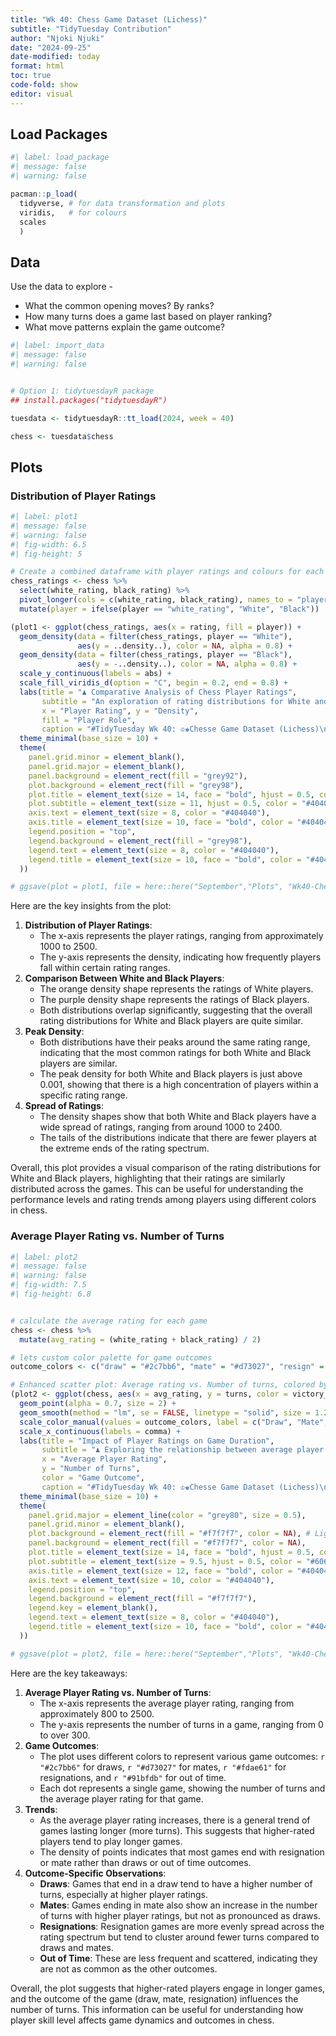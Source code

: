 ```yaml
---
title: "Wk 40: Chess Game Dataset (Lichess)"
subtitle: "TidyTuesday Contribution"
author: "Njoki Njuki"
date: "2024-09-25"
date-modified: today
format: html
toc: true
code-fold: show
editor: visual
---
```


## Load Packages

```r
#| label: load_package
#| message: false
#| warning: false

pacman::p_load(
  tidyverse, # for data transformation and plots
  viridis,   # for colours
  scales
  )
```

## Data

Use the data to explore -

- What the common opening moves? By ranks?
- How many turns does a game last based on player ranking?
- What move patterns explain the game outcome?

```r
#| label: import_data
#| message: false
#| warning: false


# Option 1: tidytuesdayR package 
## install.packages("tidytuesdayR")

tuesdata <- tidytuesdayR::tt_load(2024, week = 40)

chess <- tuesdata$chess
```

## Plots

### Distribution of Player Ratings

```r
#| label: plot1
#| message: false
#| warning: false
#| fig-width: 6.5
#| fig-height: 5 

# Create a combined dataframe with player ratings and colours for each player type
chess_ratings <- chess %>%
  select(white_rating, black_rating) %>%
  pivot_longer(cols = c(white_rating, black_rating), names_to = "player", values_to = "rating") %>%
  mutate(player = ifelse(player == "white_rating", "White", "Black"))

(plot1 <- ggplot(chess_ratings, aes(x = rating, fill = player)) +
  geom_density(data = filter(chess_ratings, player == "White"), 
               aes(y = ..density..), color = NA, alpha = 0.8) +
  geom_density(data = filter(chess_ratings, player == "Black"), 
               aes(y = -..density..), color = NA, alpha = 0.8) +
  scale_y_continuous(labels = abs) +
  scale_fill_viridis_d(option = "C", begin = 0.2, end = 0.8) +  
  labs(title = "♟ Comparative Analysis of Chess Player Ratings", 
       subtitle = "An exploration of rating distributions for White and Black players across games",
       x = "Player Rating", y = "Density",
       fill = "Player Role",
       caption = "#TidyTuesday Wk 40: ♔♚Chesse Game Dataset (Lichess)\n Data Source: bit.ly/4ejLyN9 \n@njokinjuki") + 
  theme_minimal(base_size = 10) +
  theme(
    panel.grid.minor = element_blank(),
    panel.grid.major = element_blank(),
    panel.background = element_rect(fill = "grey92"), 
    plot.background = element_rect(fill = "grey98"), 
    plot.title = element_text(size = 14, face = "bold", hjust = 0.5, color = "#404040"),
    plot.subtitle = element_text(size = 11, hjust = 0.5, color = "#404040"),
    axis.text = element_text(size = 8, color = "#404040"),
    axis.title = element_text(size = 10, face = "bold", color = "#404040"),
    legend.position = "top", 
    legend.background = element_rect(fill = "grey98"),
    legend.text = element_text(size = 8, color = "#404040"),
    legend.title = element_text(size = 10, face = "bold", color = "#404040")
  ))

# ggsave(plot = plot1, file = here::here("September","Plots", "Wk40-Chesse_Game_Dataset_1.png"), bg = "white")
```

Here are the key insights from the plot:

1. **Distribution of Player Ratings**:
   - The x-axis represents the player ratings, ranging from approximately 1000 to 2500.
   - The y-axis represents the density, indicating how frequently players fall within certain rating ranges.

2. **Comparison Between White and Black Players**:
   - The orange density shape represents the ratings of White players.
   - The purple density shape represents the ratings of Black players.
   - Both distributions overlap significantly, suggesting that the overall rating distributions for White and Black players are quite similar.

3. **Peak Density**:
   - Both distributions have their peaks around the same rating range, indicating that the most common ratings for both White and Black players are similar.
   - The peak density for both White and Black players is just above 0.001, showing that there is a high concentration of players within a specific rating range.

4. **Spread of Ratings**:
   - The density shapes show that both White and Black players have a wide spread of ratings, ranging from around 1000 to 2400.
   - The tails of the distributions indicate that there are fewer players at the extreme ends of the rating spectrum.

Overall, this plot provides a visual comparison of the rating distributions for White and Black players, highlighting that their ratings are similarly distributed across the games. This can be useful for understanding the performance levels and rating trends among players using different colors in chess.


### Average Player Rating vs. Number of Turns


```r
#| label: plot2
#| message: false
#| warning: false
#| fig-width: 7.5
#| fig-height: 6.8


# calculate the average rating for each game
chess <- chess %>%
  mutate(avg_rating = (white_rating + black_rating) / 2)

# lets custom color palette for game outcomes
outcome_colors <- c("draw" = "#2c7bb6", "mate" = "#d73027", "resign" = "#fdae61", "outoftime" = "#91bfdb")

# Enhanced scatter plot: Average rating vs. Number of turns, colored by game outcome
(plot2 <- ggplot(chess, aes(x = avg_rating, y = turns, color = victory_status)) +
  geom_point(alpha = 0.7, size = 2) +
  geom_smooth(method = "lm", se = FALSE, linetype = "solid", size = 1.2) +
  scale_color_manual(values = outcome_colors, label = c("Draw", "Mate", "Resign", "OutofTime")) +
  scale_x_continuous(labels = comma) +
  labs(title = "Impact of Player Ratings on Game Duration",
       subtitle = "♟ Exploring the relationship between average player rating and game length across different outcomes",
       x = "Average Player Rating",
       y = "Number of Turns",
       color = "Game Outcome",
       caption = "#TidyTuesday Wk 40: ♔♚Chesse Game Dataset (Lichess)\n Data Source: bit.ly/4ejLyN9 \n@njokinjuki") +
  theme_minimal(base_size = 10) +
  theme(
    panel.grid.major = element_line(color = "grey80", size = 0.5),
    panel.grid.minor = element_blank(),
    plot.background = element_rect(fill = "#f7f7f7", color = NA), # Light background
    panel.background = element_rect(fill = "#f7f7f7", color = NA),
    plot.title = element_text(size = 14, face = "bold", hjust = 0.5, color = "#404040"),
    plot.subtitle = element_text(size = 9.5, hjust = 0.5, color = "#606060"),
    axis.title = element_text(size = 12, face = "bold", color = "#404040"),
    axis.text = element_text(size = 10, color = "#404040"),
    legend.position = "top",
    legend.background = element_rect(fill = "#f7f7f7"),
    legend.key = element_blank(),
    legend.text = element_text(size = 8, color = "#404040"),
    legend.title = element_text(size = 10, face = "bold", color = "#404040")
  ))

# ggsave(plot = plot2, file = here::here("September","Plots", "Wk40-Chesse_Game_Dataset_2.png"), bg = "white")
```


Here are the key takeaways:

1. **Average Player Rating vs. Number of Turns**:
   - The x-axis represents the average player rating, ranging from approximately 800 to 2500.
   - The y-axis represents the number of turns in a game, ranging from 0 to over 300.

2. **Game Outcomes**:
   - The plot uses different colors to represent various game outcomes: `r "#2c7bb6"` for draws, `r "#d73027"` for mates, `r "#fdae61"` for resignations, and `r "#91bfdb"` for out of time.
   - Each dot represents a single game, showing the number of turns and the average player rating for that game.

3. **Trends**:
   - As the average player rating increases, there is a general trend of games lasting longer (more turns). This suggests that higher-rated players tend to play longer games.
   - The density of points indicates that most games end with resignation or mate rather than draws or out of time outcomes.

4. **Outcome-Specific Observations**:
   - **Draws**: Games that end in a draw tend to have a higher number of turns, especially at higher player ratings.
   - **Mates**: Games ending in mate also show an increase in the number of turns with higher player ratings, but not as pronounced as draws.
   - **Resignations**: Resignation games are more evenly spread across the rating spectrum but tend to cluster around fewer turns compared to draws and mates.
   - **Out of Time**: These are less frequent and scattered, indicating they are not as common as the other outcomes.

Overall, the plot suggests that higher-rated players engage in longer games, and the outcome of the game (draw, mate, resignation) influences the number of turns. This information can be useful for understanding how player skill level affects game dynamics and outcomes in chess.

